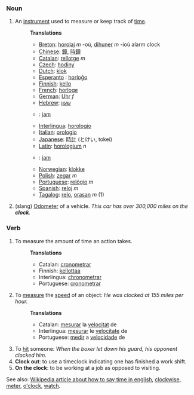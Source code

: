 ===Noun===
# An [[instrument]] used to measure or keep track of [[time]].
#:'''Translations'''
#:*[[Breton]]: [[horolaj]] ''m'' -où, [[dihuner]] ''m'' -ioù alarm clock
#:*[[Chinese]]: [[鐘]], [[時鐘]]
#:*[[Catalan]]: [[rellotge]] ''m''
#:*[[Czech]]: [[hodiny]]
#:*[[Dutch]]: [[klok]]
#:*[[Esperanto]] : [[horloĝo]]
#:*[[Finnish]]: [[kello]]
#:*[[French]]: [[horloge]]
#:*[[German]]: [[Uhr]] ''f''
#:*[[Hebrew]]: [[שעון]]
#:*{{id}}: [[jam]]
#:*[[Interlingua]]: [[horologio]]
#:*[[Italian]]: [[orologio]]
#:*[[Japanese]]: [[時計]] (とけい, tokei)
#:*[[Latin]]: [[horologium]] ''n''
#:*{{ms}}: [[jam]]
#:*[[Norwegian]]: [[klokke]]
#:*[[Polish]]: [[zegar]] ''m''
#:*[[Portuguese]]: [[relógio]] ''m''
#:*[[Spanish]]: [[reloj]] ''m''
#:*[[Tagalog]]: [[relo]], [[orasan]] ''m'' (1) 
# (slang) [[Odometer]] of a vehicle. ''This car has over 300,000 miles on the '''clock'''.''

===Verb===
# To measure the amount of time an action takes.
#:'''Translations'''
#:*Catalan: [[cronometrar]]
#:*Finnish: [[kellottaa]]
#:*Interlingua: [[chronometrar]]
#:*Portuguese: [[cronometrar]]
# To [[measure]] the [[speed]] of an object: ''He was clocked at 155 miles per hour.''
#:'''Translations'''
#:*Catalan: [[mesurar]] la [[velocitat]] de
#:*Interlingua: [[mesurar]] le [[velocitate]] de
#:*Portuguese: [[medir]] a [[velocidade]] de
# To [[hit]] someone: ''When the boxer let down his guard, his opponent clocked him.''
# '''Clock out''': to use a timeclock indicating one has finished a work shift.
# '''On the clock''': to be working at a job as opposed to visiting.

See also: [[w:Time|Wikipedia article about how to say time in english]], [[clockwise]], [[meter]], [[o'clock]], [[watch]].
